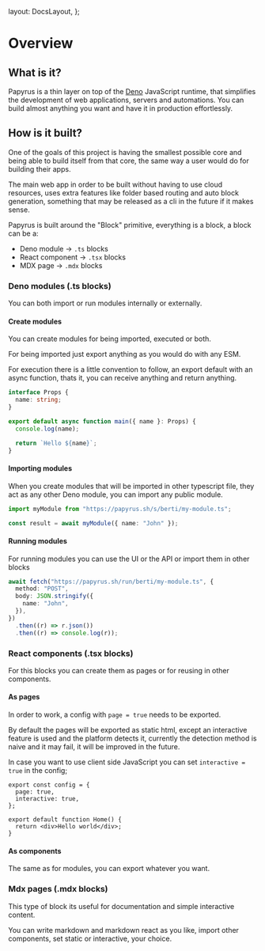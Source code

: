 
  layout: DocsLayout,
};

# Overview

## What is it?

Papyrus is a thin layer on top of the [Deno](https://deno.land) JavaScript runtime, that simplifies the development of web applications, servers and automations. You can build almost anything you want and have it in production effortlessly.

## How is it built?

One of the goals of this project is having the smallest possible core and being able to build itself from that core, the same way a user would do for building their apps.

The main web app in order to be built without having to use cloud resources, uses extra features like folder based routing and auto block generation, something that may be released as a cli in the future if it makes sense.

Papyrus is built around the "Block" primitive, everything is a block, a block can be a:

- Deno module -> `.ts` blocks
- React component -> `.tsx` blocks
- MDX page -> `.mdx` blocks

### Deno modules (.ts blocks)

You can both import or run modules internally or externally.

#### Create modules

You can create modules for being imported, executed or both.

For being imported just export anything as you would do with any ESM.

For execution there is a little convention to follow, an export default with an async function, thats it, you can receive anything and return anything.

```typescript:berti/my-module.ts
interface Props {
  name: string;
}

export default async function main({ name }: Props) {
  console.log(name);

  return `Hello ${name}`;
}
```

#### Importing modules

When you create modules that will be imported in other typescript file, they act as any other Deno module, you can import any public module.

```ts
import myModule from "https://papyrus.sh/s/berti/my-module.ts";

const result = await myModule({ name: "John" });
```

#### Running modules

For running modules you can use the UI or the API or import them in other blocks

```ts
await fetch("https://papyrus.sh/run/berti/my-module.ts", {
  method: "POST",
  body: JSON.stringify({
    name: "John",
  }),
})
  .then((r) => r.json())
  .then((r) => console.log(r));
```

### React components (.tsx blocks)

For this blocks you can create them as pages or for reusing in other components.

#### As pages

In order to work, a config with `page = true` needs to be exported.

By default the pages will be exported as static html, except an interactive feature is used and the platform detects it, currently the detection method is naive and it may fail, it will be improved in the future.

In case you want to use client side JavaScript you can set `interactive = true` in the config;

```tsx
export const config = {
  page: true,
  interactive: true,
};

export default function Home() {
  return <div>Hello world</div>;
}
```

#### As components

The same as for modules, you can export whatever you want.

### Mdx pages (.mdx blocks)

This type of block its useful for documentation and simple interactive content.

You can write markdown and markdown react as you like, import other components, set static or interactive, your choice.
